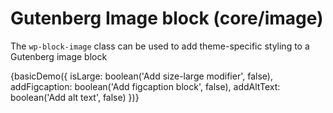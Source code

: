 
<Meta title="Components/Vendor/Wordpress/Image" decorators={[withKnobs]} />

# Gutenberg Image block (core/image)

The `wp-block-image` class can be used to add theme-specific styling to a Gutenberg image block

<Preview>
  <Story name="Basic">
    {basicDemo({
      isLarge: boolean('Add size-large modifier', false),
      addFigcaption: boolean('Add figcaption block', false),
      addAltText: boolean('Add alt text', false)
    })}
  </Story>
</Preview>
